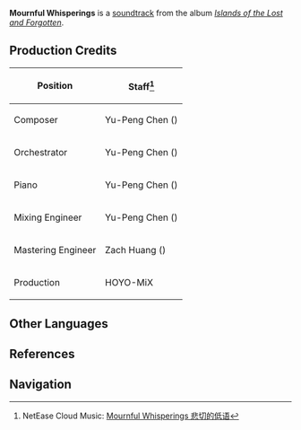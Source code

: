 {{Soundtrack Infobox
|title          =
|image          = Islands of the Lost and Forgotten.png
|album          = Islands of the Lost and Forgotten
|disc           = 1
|number         = 13
|featured       =
|featured2      =
|featured3      =
|featured_disc  =
|featured_disc2 =
|featured_disc3 =
|youtube_id     = kGGOHDnrC84
|youtube_time   = 1
|spotify_id     = 2oDZwSAcDTLbz5RarfmIkC
|played_in      = Seirai Island
|during         = [[Seirai Island]]
|domain         =
|previous       = Echoes of Solitude
|next           = Desire for Calm
}}
'''Mournful Whisperings''' is a [[soundtrack]] from the album ''[[Islands of the Lost and Forgotten]]''.

==Production Credits==
{| class="wikitable" style="text-align:left; height:0.5em"
! Position
! Staff<ref>NetEase Cloud Music: [https://music.163.com/#/song?id=1937114228 Mournful Whisperings 悲切的低语]</ref>
|-
! Composer
| Yu-Peng Chen ({{zh|陈致逸}})
|-
! Orchestrator
| Yu-Peng Chen ({{zh|陈致逸}})
|-
! Piano
| Yu-Peng Chen ({{zh|陈致逸}})
|-
! Mixing Engineer
| Yu-Peng Chen ({{zh|陈致逸}})
|-
! Mastering Engineer
| Zach Huang ({{zh|黄巍}})
|-
! Production
| HOYO-MiX
|}
<!--
==Videos==
<gallery>
</gallery>

==Trivia==
-->
==Other Languages==
{{Other Languages
|en      = Mournful Whisperings
|zhs     = 悲切的低语
|zhs_rm  = Bēiqiè de Dīyǔ
|zhs_tl  =
|ja      = 悲しき囁き
|ja_rm   = Kanashiki Sasayaki
|ja_tl   = 
|tr      = 
|it      = 
}}

==References==
{{Reflist}}

==Navigation==
{{Soundtrack Navbox|Islands of the Lost and Forgotten}}